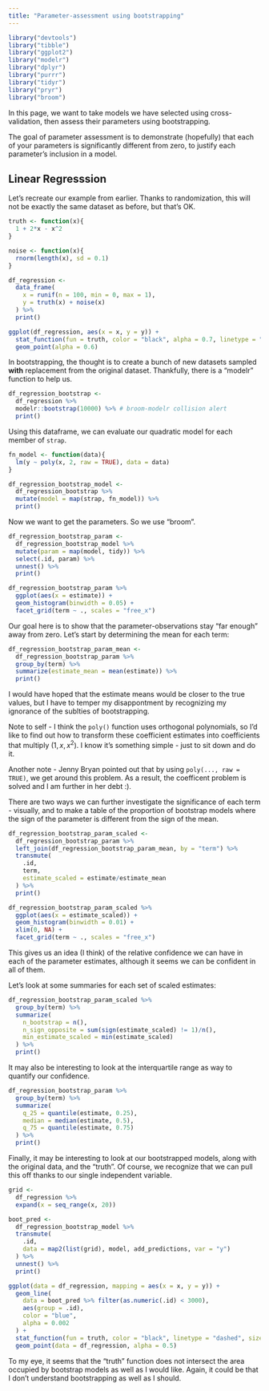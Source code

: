 ```yaml
---
title: "Parameter-assessment using bootstrapping"
---
```


```r
library("devtools")
library("tibble")
library("ggplot2")
library("modelr")
library("dplyr")
library("purrr")
library("tidyr")
library("pryr")
library("broom")
```

In this page, we want to take models we have selected using cross-validation, then assess their parameters using bootstrapping.

The goal of parameter assessment is to demonstrate (hopefully) that each of your parameters is significantly different from zero, to justify each parameter's inclusion in a model.

## Linear Regresssion

Let's recreate our example from earlier. Thanks to randomization, this will not be exactly the same dataset as before, but that's OK.

```r
truth <- function(x){
  1 + 2*x - x^2
}

noise <- function(x){
  rnorm(length(x), sd = 0.1)
}
```

```r
df_regression <- 
  data_frame(
    x = runif(n = 100, min = 0, max = 1),
    y = truth(x) + noise(x)
  ) %>%
  print()
```

```r
ggplot(df_regression, aes(x = x, y = y)) +
  stat_function(fun = truth, color = "black", alpha = 0.7, linetype = "dashed") +
  geom_point(alpha = 0.6)
```

In bootstrapping, the thought is to create a bunch of new datasets sampled **with** replacement from the original dataset. Thankfully, there is a "modelr" function to help us.

```r
df_regression_bootstrap <- 
  df_regression %>%
  modelr::bootstrap(10000) %>% # broom-modelr collision alert
  print()
```

Using this dataframe, we can evaluate our quadratic model for each member of `strap`.

```r
fn_model <- function(data){
  lm(y ~ poly(x, 2, raw = TRUE), data = data)
}

df_regression_bootstrap_model <- 
  df_regression_bootstrap %>%
  mutate(model = map(strap, fn_model)) %>%
  print()
```

Now we want to get the parameters. So we use "broom".

```r
df_regression_bootstrap_param <-
  df_regression_bootstrap_model %>%
  mutate(param = map(model, tidy)) %>%
  select(.id, param) %>%
  unnest() %>%
  print()
```

```r
df_regression_bootstrap_param %>%
  ggplot(aes(x = estimate)) + 
  geom_histogram(binwidth = 0.05) +
  facet_grid(term ~ ., scales = "free_x") 
```

Our goal here is to show that the parameter-observations stay "far enough" away from zero. Let's start by determining the mean for each term:

```r
df_regression_bootstrap_param_mean <- 
  df_regression_bootstrap_param %>%
  group_by(term) %>%
  summarize(estimate_mean = mean(estimate)) %>%
  print()
```

I would have hoped that the estimate means would be closer to the true values, but I have to temper my disappontment by recognizing my ignorance of the sublties of bootstrapping.

Note to self - I think the `poly()` function uses orthogonal polynomials, so I'd like to find out how to transform these coefficient estimates into coefficients that multiply $(1, x, x^2)$. I know it's something simple - just to sit down and do it.

Another note - Jenny Bryan pointed out that by using `poly(..., raw = TRUE)`, we get around this problem. As a result, the coefficent problem is solved and I am further in her debt :).

There are two ways we can further investigate the significance of each term - visually, and to make a table of the proportion of bootstrap models where the sign of the parameter is different from the sign of the mean.

```r
df_regression_bootstrap_param_scaled <- 
  df_regression_bootstrap_param %>%
  left_join(df_regression_bootstrap_param_mean, by = "term") %>%
  transmute(
    .id,
    term,
    estimate_scaled = estimate/estimate_mean
  ) %>%
  print()
```

```r
df_regression_bootstrap_param_scaled %>%
  ggplot(aes(x = estimate_scaled)) + 
  geom_histogram(binwidth = 0.01) +
  xlim(0, NA) +
  facet_grid(term ~ ., scales = "free_x") 
```

This gives us an idea (I think) of the relative confidence we can have in each of the parameter estimates, although it seems we can be confident in all of them. 

Let's look at some summaries for each set of scaled estimates:

```r
df_regression_bootstrap_param_scaled %>%
  group_by(term) %>%
  summarize(
    n_bootstrap = n(),
    n_sign_opposite = sum(sign(estimate_scaled) != 1)/n(),
    min_estimate_scaled = min(estimate_scaled)
  ) %>%
  print()
```

It may also be interesting to look at the interquartile range as way to quantify our confidence.

```r
df_regression_bootstrap_param %>%
  group_by(term) %>%
  summarize(
    q_25 = quantile(estimate, 0.25),
    median = median(estimate, 0.5),
    q_75 = quantile(estimate, 0.75)
  ) %>%
  print()
```

Finally, it may be interesting to look at our bootstrapped models, along with the original data, and the "truth". Of course, we recognize that we can pull this off thanks to our single independent variable.

```r
grid <- 
  df_regression %>% 
  expand(x = seq_range(x, 20))

boot_pred <- 
  df_regression_bootstrap_model %>% 
  transmute(
    .id,
    data = map2(list(grid), model, add_predictions, var = "y")
  ) %>%
  unnest() %>%
  print()
```

```r
ggplot(data = df_regression, mapping = aes(x = x, y = y)) +
  geom_line(
    data = boot_pred %>% filter(as.numeric(.id) < 3000), 
    aes(group = .id), 
    color = "blue", 
    alpha = 0.002
  ) +
  stat_function(fun = truth, color = "black", linetype = "dashed", size = 1) +
  geom_point(data = df_regression, alpha = 0.5) 
```

To my eye, it seems that the "truth" function does not intersect the area occupied by bootstrap models as well as I would like. Again, it could be that I don't understand bootstrapping as well as I should.
